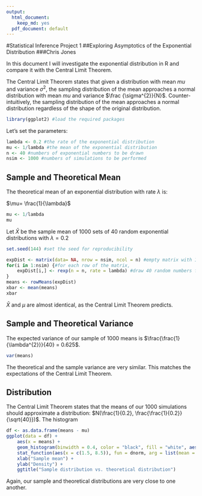 ```yaml
---
output:
  html_document:
    keep_md: yes
  pdf_document: default
---
```



#Statistical Inference Project 1
##Exploring Asymptotics of the Exponential Distribution
###Chris Jones

In this document I will investigate the exponential distribution in R and compare it with the Central Limit Theorem.

The Central Limit Theorem states that given a distribution with mean $mu$ and variance $\sigma^{2}$, the sampling distribution of the mean approaches a normal distribution with mean $mu$ and variance $\frac {\sigma^{2}}{N}$. Counter-intuitively, the sampling distribution of the mean approaches a normal distribution regardless of the shape of the original distribution.


```r
library(ggplot2) #load the required packages
```

Let's set the parameters:

```r
lambda <- 0.2 #the rate of the exponential distribution
mu <- 1/lambda #the mean of the exponential distribution
n <- 40 #numbers of exponential numbers to be drawn
nsim <- 1000 #numbers of simulations to be performed
```

## Sample and Theoretical Mean

The theoretical mean of an exponential distribution with rate $\lambda$ is:

$\mu= \frac{1}{\lambda}$ 

```r
mu <- 1/lambda
mu
```

Let $\bar X$ be the sample mean of 1000 sets of 40 random exponential distributions with $\lambda = 0.2$

```r
set.seed(144) #set the seed for reproducibility

expDist <- matrix(data= NA, nrow = nsim, ncol = n) #empty matrix with 1000 rows and 40 columns
for(i in 1:nsim) {#for each row of the matrix,
	expDist[i,] <- rexp(n = n, rate = lambda) #draw 40 random numbers from the exponential distribution
}
means <- rowMeans(expDist) 
xbar <- mean(means)
xbar
```

$\bar X$ and $\mu$ are almost identical, as the Central Limit Theorem predicts.

## Sample and Theoretical Variance

The expected variance  of our sample of 1000 means is $\frac{\frac{1}{\lambda^{2}}}{40} = 0.625$. 

```r
var(means)
```

The theoretical and the sample variance are very similar. This matches the expectations of the Central Limit Theorem.

## Distribution

The Central Limit Theorem states that the means of our 1000 simulations should approximate a distribution:  $N(\frac{1}{0.2}, \frac{\frac{1}{0.2}}{\sqrt{40}})$. The histogram

```r
df <- as.data.frame(means - mu)
ggplot(data = df) + 
	aes(x = means) +
	geom_histogram(binwidth = 0.4, color = "black", fill = "white", aes(y=..density..)) +
	stat_function(aes(x = c(1.5, 8.5)), fun = dnorm, arg = list(mean = 5 , sd = sqrt(0.625)), colour = "red", size = 1) +
	xlab("Sample mean") +
	ylab("Density") +
	ggtitle("Sample distribution vs. theoretical distribution")
```

Again, our sample and theoretical distributions are very close to one another.
